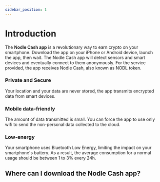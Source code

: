 ```yaml
---
sidebar_position: 1
---
```


# Introduction

The **Nodle Cash app** is a revolutionary way to earn crypto on your smartphone.
Download the app on your iPhone or Android device, launch the app, then wait.
The Nodle Cash app will detect sensors and smart devices and eventually connect
to them anonymously. For the service provided,
the app receives Nodle Cash, also known as NODL token.

### Private and Secure

Your location and your data are never stored, the app transmits encrypted data from smart devices.


### Mobile data-friendly

The amount of data transmitted is small. You can force the app to use only wifi to send the non-personal data collected to the cloud.


### Low-energy

Your smartphone uses Bluetooth Low Energy, limiting the impact on your smartphone's battery. As a result, the average consumption for a normal usage should be between 1 to 3% every 24h.



## Where can I download the Nodle Cash app?
